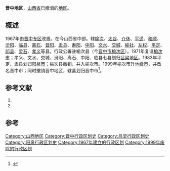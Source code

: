 {{Infobox Former Subdivision
|native_name = 
|conventional_long_name =山西省晋中地区
|common_name=晋中
|subdivision =  [[地区行政公署|地区]] 
|nation = {{PRC}}[[山西省|山西省]]
|year_start = 1967年
|event_start = 
|date_start = 
|year_end = 1999年
|event_end = 
|date_end = 
|p1 = 榆次专区
|flag_p1 = Flag of the People's Republic of China.svg
|s1 = 晋中地区
|flag_s1 = Flag of the People's Republic of China.svg
|image_flag = 
|image_coat = 
|image_map = 
|image_map_caption = 
|capital =[[榆次市|榆次市]]
|common_languages       =
|stat_year1             = 
|stat_area1             = 
|stat_pop1              = 
}}
'''晋中地区'''，[[山西省|山西省]]已撤消的[[地区行政公署|地区]]。

== 概述 ==
1967年由[[晋中专区|晋中专区]]改置。在今山西省中部。辖[[榆次县|榆次]]、[[太谷县|太谷]]、[[介休县|介休]]、[[平遥县|平遥]]、[[和顺县|和顺]]、[[汾阳县_(明朝)|汾阳]]、[[临县|临县]]、[[离石县|离石]]、[[昔阳县|昔阳]]、[[盂县|盂县]]、[[寿阳县|寿阳]]、[[中阳县|中阳]]、[[文水县|文水]]、[[交城县|交城]]、[[榆社县|榆社]]、[[左权县|左权]]、[[平定县|平定]]、[[祁县|祁县]]、[[灵石县|灵石]]、[[孝义县|孝义]]等县。行政公署驻榆次县（今[[晋中市|晋中市]][[榆次区|榆次区]]）。1971年复设[[榆次市|榆次市]]；孝义、文水、交城、汾阳、离石、中阳、临县七县划归[[吕梁地区|吕梁地区]]。1983年平定、盂县划归[[阳泉市|阳泉市]]；榆次县撤销，并入榆次市。1999年榆次市升[[地级市|地级市]]，并改名晋中市；同时撤销晋中地区，辖县划归晋中市<ref>{{Cite book|title=中国共产党山西省晋中地区历史纪事 1949.8-1999.12|last=晋中地区史志研究院编著|first=|publisher=北京：中共党史出版社|year=2000.08|isbn=7-80136-439-2|location=|pages=733}}</ref>。

== 参考文献 ==
{{Wikisource|国务院关于同意山西省撤销晋中地区设立地级晋中市的批复}}
# {{Cite book | author = 戴均良等 | title = 《中国古今地名大词典》 | location = 上海 | publisher = 上海辞书出版社 | date = 2005 | language = zh-hans }}
# {{Cite book | author = 史为乐 | title = 《中华人民共和国政区沿革（1949-2002）》 | location = 北京 | publisher = 人民出版社 | date = 2006 | language = zh-hans }}

==参考==
{{reflist}}
{{山西省历史二级政区|nocat}}
{{中华人民共和国行政区划小作品}}
{{DEFAULTSORT:J}}
[[Category:山西地区|Category:山西地区]]
[[Category:晋中行政区划史|Category:晋中行政区划史]]
[[Category:吕梁行政区划史|Category:吕梁行政区划史]]
[[Category:阳泉行政区划史|Category:阳泉行政区划史]]
[[Category:1967年建立的行政区划|Category:1967年建立的行政区划]]
[[Category:1999年废除的行政区划|Category:1999年废除的行政区划]]